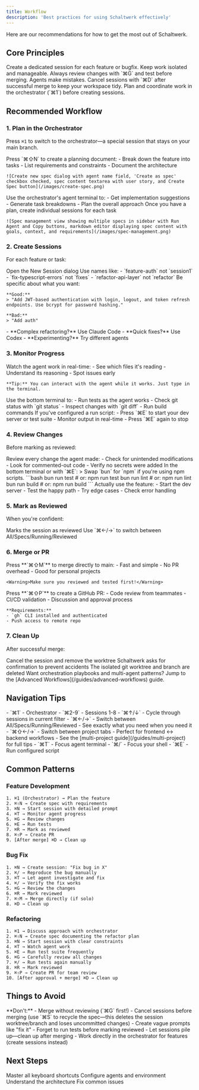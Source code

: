 ```yaml
---
title: Workflow
description: 'Best practices for using Schaltwerk effectively'
---
```


Here are our recommendations for how to get the most out of Schaltwerk.

## Core Principles

<CardGroup cols={2}>
  <Card title="One Session Per Feature" icon="layer-group">
    Create a dedicated session for each feature or bugfix. Keep work isolated and manageable.
  </Card>
  <Card title="Review Before Merge" icon="magnifying-glass">
    Always review changes with `⌘G` and test before merging. Agents make mistakes.
  </Card>
  <Card title="Clean Up After Merge" icon="broom">
    Cancel sessions with `⌘D` after successful merge to keep your workspace tidy.
  </Card>
  <Card title="Use the Orchestrator" icon="chess-queen">
    Plan and coordinate work in the orchestrator (`⌘1`) before creating sessions.
  </Card>
</CardGroup>

## Recommended Workflow

### 1. Plan in the Orchestrator

Press `⌘1` to switch to the orchestrator—a special session that stays on your main branch.

<Steps>
  <Step title="Create a spec">
    Press `⌘⇧N` to create a planning document:
    - Break down the feature into tasks
    - List requirements and constraints
    - Document the architecture

    ![Create new spec dialog with agent name field, 'Create as spec' checkbox checked, spec content textarea with user story, and Create Spec button](/images/create-spec.png)
  </Step>

  <Step title="Ask the orchestrator">
    Use the orchestrator's agent terminal to:
    - Get implementation suggestions
    - Generate task breakdowns
    - Plan the overall approach
  </Step>

  <Step title="Convert to sessions">
    Once you have a plan, create individual sessions for each task

    ![Spec management view showing multiple specs in sidebar with Run Agent and Copy buttons, markdown editor displaying spec content with goals, context, and requirements](/images/spec-management.png)
  </Step>
</Steps>

### 2. Create Sessions

For each feature or task:

<Steps>
  <Step title="Press ⌘N">
    Open the New Session dialog
  </Step>

  <Step title="Name it descriptively">
    Use names like:
    - `feature-auth` not `session1`
    - `fix-typescript-errors` not `fixes`
    - `refactor-api-layer` not `refactor`
  </Step>

  <Step title="Write a clear prompt">
    Be specific about what you want:

    **Good:**
    > "Add JWT-based authentication with login, logout, and token refresh endpoints. Use bcrypt for password hashing."

    **Bad:**
    > "Add auth"
  </Step>

  <Step title="Select the right agent">
    - **Complex refactoring?** Use Claude Code
    - **Quick fixes?** Use Codex
    - **Experimenting?** Try different agents
  </Step>
</Steps>

### 3. Monitor Progress

<Tabs>
  <Tab title="Agent Terminal (⌘T)">
    Watch the agent work in real-time:
    - See which files it's reading
    - Understand its reasoning
    - Spot issues early

    **Tip:** You can interact with the agent while it works. Just type in the terminal.
  </Tab>

  <Tab title="Your Shell (⌘/)">
    Use the bottom terminal to:
    - Run tests as the agent works
    - Check git status with `git status`
    - Inspect changes with `git diff`
    - Run build commands
  </Tab>

  <Tab title="Run Mode (⌘E)">
    If you've configured a run script:
    - Press `⌘E` to start your dev server or test suite
    - Monitor output in real-time
    - Press `⌘E` again to stop
  </Tab>
</Tabs>

### 4. Review Changes

Before marking as reviewed:

<Steps>
  <Step title="Open the diff (⌘G)">
    Review every change the agent made:
    - Check for unintended modifications
    - Look for commented-out code
    - Verify no secrets were added
  </Step>

<Step title="Run tests">
    In the bottom terminal or with `⌘E`:
    > Swap `bun` for `npm` if you're using npm scripts.
    ```bash
    bun run test    # or: npm run test
    bun run lint    # or: npm run lint
    bun run build   # or: npm run build
    ```
  </Step>

  <Step title="Test manually">
    Actually use the feature:
    - Start the dev server
    - Test the happy path
    - Try edge cases
    - Check error handling
  </Step>
</Steps>

### 5. Mark as Reviewed

When you're confident:

<Steps>
  <Step title="Press ⌘R">
    Marks the session as reviewed
  </Step>

  <Step title="Session moves to Reviewed filter">
    Use `⌘←/→` to switch between All/Specs/Running/Reviewed
  </Step>
</Steps>

### 6. Merge or PR

<Tabs>
  <Tab title="Solo Developer">
    Press **`⌘⇧M`** to merge directly to main:
    - Fast and simple
    - No PR overhead
    - Good for personal projects

    <Warning>Make sure you reviewed and tested first!</Warning>
  </Tab>

  <Tab title="Team Environment">
    Press **`⌘⇧P`** to create a GitHub PR:
    - Code review from teammates
    - CI/CD validation
    - Discussion and approval process

    **Requirements:**
    - `gh` CLI installed and authenticated
    - Push access to remote repo
  </Tab>
</Tabs>

### 7. Clean Up

After successful merge:

<Steps>
  <Step title="Press ⌘D">
    Cancel the session and remove the worktree
  </Step>

  <Step title="Confirm deletion">
    Schaltwerk asks for confirmation to prevent accidents
  </Step>

  <Step title="Worktree is removed">
    The isolated git worktree and branch are deleted
  </Step>
</Steps>

<Tip>
  Want orchestration playbooks and multi-agent patterns? Jump to the [Advanced Workflows](/guides/advanced-workflows) guide.
</Tip>

## Navigation Tips

<AccordionGroup>
  <Accordion title="Quick Session Switching">
    - `⌘1` - Orchestrator
    - `⌘2-9` - Sessions 1-8
    - `⌘↑/↓` - Cycle through sessions in current filter
  </Accordion>

  <Accordion title="Filter Views">
    - `⌘←/→` - Switch between All/Specs/Running/Reviewed
    - See exactly what you need when you need it
  </Accordion>

  <Accordion title="Multi-Project Workflows">
    - `⌘⇧←/→` - Switch between project tabs
    - Perfect for frontend ↔ backend workflows
    - See the [multi-project guide](/guides/multi-project) for full tips
  </Accordion>

  <Accordion title="Terminal Focus">
    - `⌘T` - Focus agent terminal
    - `⌘/` - Focus your shell
    - `⌘E` - Run configured script
  </Accordion>
</AccordionGroup>

## Common Patterns

### Feature Development

```
1. ⌘1 (Orchestrator) → Plan the feature
2. ⌘⇧N → Create spec with requirements
3. ⌘N → Start session with detailed prompt
4. ⌘T → Monitor agent progress
5. ⌘G → Review changes
6. ⌘E → Run tests
7. ⌘R → Mark as reviewed
8. ⌘⇧P → Create PR
9. [After merge] ⌘D → Clean up
```

### Bug Fix

```
1. ⌘N → Create session: "Fix bug in X"
2. ⌘/ → Reproduce the bug manually
3. ⌘T → Let agent investigate and fix
4. ⌘/ → Verify the fix works
5. ⌘G → Review the changes
6. ⌘R → Mark reviewed
7. ⌘⇧M → Merge directly (if solo)
8. ⌘D → Clean up
```

### Refactoring

```
1. ⌘1 → Discuss approach with orchestrator
2. ⌘⇧N → Create spec documenting the refactor plan
3. ⌘N → Start session with clear constraints
4. ⌘T → Watch agent work
5. ⌘E → Run test suite frequently
6. ⌘G → Carefully review all changes
7. ⌘/ → Run tests again manually
8. ⌘R → Mark reviewed
9. ⌘⇧P → Create PR for team review
10. [After approval + merge] ⌘D → Clean up
```

## Things to Avoid

<Warning>
  **Don't:**
  - Merge without reviewing (`⌘G` first!)
  - Cancel sessions before merging (use `⌘S` to recycle the spec—this deletes the session worktree/branch and loses uncommitted changes)
  - Create vague prompts like "fix it"
  - Forget to run tests before marking reviewed
  - Let sessions pile up—clean up after merging
  - Work directly in the orchestrator for features (create sessions instead)
</Warning>

## Next Steps

<CardGroup cols={2}>
  <Card title="Keyboard Shortcuts" icon="keyboard" href="/guides/keyboard-shortcuts">
    Master all keyboard shortcuts
  </Card>
  <Card title="Agent Setup" icon="robot" href="/guides/agent-setup">
    Configure agents and environment
  </Card>
  <Card title="Core Concepts" icon="book" href="/core-concepts">
    Understand the architecture
  </Card>
  <Card title="Troubleshooting" icon="wrench" href="/guides/troubleshooting">
    Fix common issues
  </Card>
</CardGroup>
